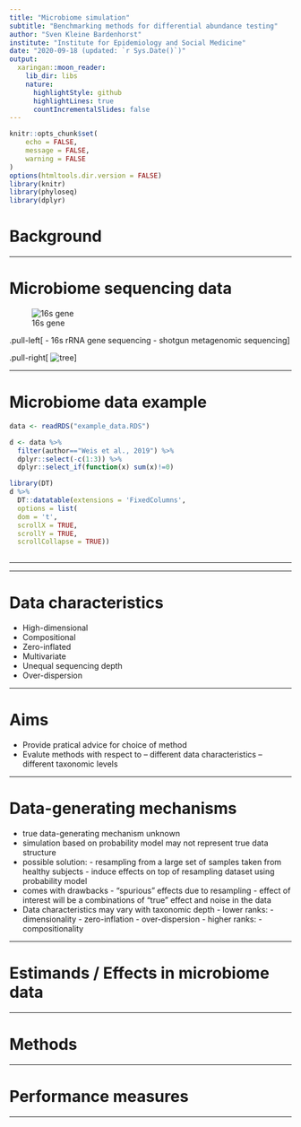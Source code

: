 ```yaml
---
title: "Microbiome simulation"
subtitle: "Benchmarking methods for differential abundance testing"
author: "Sven Kleine Bardenhorst"
institute: "Institute for Epidemiology and Social Medicine"
date: "2020-09-18 (updated: `r Sys.Date()`)"
output:
  xaringan::moon_reader:
    lib_dir: libs
    nature:
      highlightStyle: github
      highlightLines: true
      countIncrementalSlides: false
---
```


```r
knitr::opts_chunk$set(
	echo = FALSE,
	message = FALSE,
	warning = FALSE
)
options(htmltools.dir.version = FALSE)
library(knitr)
library(phyloseq)
library(dplyr)
```

# Background

---

# Microbiome sequencing data
![16s gene](16s_var_region.png)

.pull-left[
- 16s rRNA gene sequencing
- shotgun metagenomic sequencing
]

.pull-right[
![tree](tree.png)
]



---

# Microbiome data example
```r
data <- readRDS("example_data.RDS")

d <- data %>%
  filter(author=="Weis et al., 2019") %>%
  dplyr::select(-c(1:3)) %>%
  dplyr::select_if(function(x) sum(x)!=0)

library(DT)
d %>%
  DT::datatable(extensions = 'FixedColumns',
  options = list(
  dom = 't',
  scrollX = TRUE,
  scrollY = TRUE,
  scrollCollapse = TRUE))
  

```
---


---


# Data characteristics

- High-dimensional
- Compositional
- Zero-inflated
- Multivariate
- Unequal sequencing depth
- Over-dispersion

---

# Aims

- Provide pratical advice for choice of method
- Evalute methods with respect to
  -- different data characteristics
  -- different taxonomic levels


---

# Data-generating mechanisms

- true data-generating mechanism unknown
- simulation based on probability model may not represent true data structure
- possible solution:
      - resampling from a large set of samples taken from healthy subjects
      - induce effects on top of resampling dataset using probability model
- comes with drawbacks
      - "spurious" effects due to resampling
      - effect of interest will be a combinations of "true" effect and noise in the data
- Data characteristics may vary with taxonomic depth
      - lower ranks:
            - dimensionality
            - zero-inflation
            - over-dispersion
      - higher ranks:
            - compositionality
      


---

# Estimands / Effects in microbiome data

---

# Methods

---

# Performance measures

---
